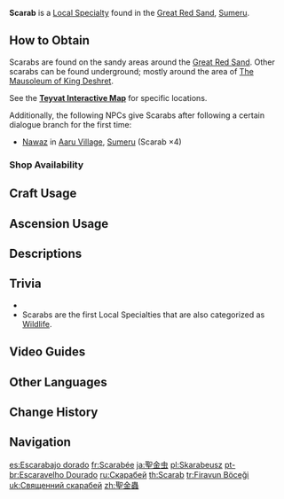 {{About|the Local Specialty|the creature|Scarab (Wildlife)|the furnishing|Scarab (Furnishing)}}
{{Item Infobox
|id          = 101225
|image       = Item Scarab.png
|type        = Local Specialty (Sumeru)
|group       = Local Specialties
|invCategory = Materials
|description = A tenacious beetle that finds repose within the vast ocean of desert sand. The golden pattern on such beetles' shells hints at some deep relationship between them and the ancient ruins that dot the desert.
|source1     = Found in the desert ruins of [[Sumeru]]
}}
'''Scarab''' is a [[Local Specialty]] found in the [[Great Red Sand]], [[Sumeru]].

==How to Obtain==
Scarabs are found on the sandy areas around the [[Great Red Sand]]. Other scarabs can be found underground; mostly around the area of [[The Mausoleum of King Deshret]].

See the '''[https://webstatic-sea.mihoyo.com/app/ys-map-sea/index.html#/map/2?shown_types=430 Teyvat Interactive Map]''' for specific locations.

Additionally, the following NPCs give Scarabs after following a certain dialogue branch for the first time:
* [[Nawaz]] in [[Aaru Village]], [[Sumeru]] (Scarab ×4)

===Shop Availability===
{{Shop Availability}}

==Craft Usage==
{{Craft Usage}}

==Ascension Usage==
{{Ascension Usage}}

==Descriptions==
{{Description|A hardy beetle that dwells in the vast desert. Its shell has patterns on it that resemble those that dot the ancient desert ruins, hinting at some deeper relation between the two.<br>Legend has it that when the [[King Deshret|desert king]] ruled this land, the souls of those vanquished by him would be sealed within these insects by the magically-skilled priests at great triumphs held in the City of the Pillars. The scarabs would then be charged with defending the sacred temples and palaces for all eternity in the name of Al-Ahmar. In the end, the temples would collapse and the palaces would fall, and only these golden insects would remain, fulfilling their ancient, forgotten oaths.|[[Archive]]}}

==Trivia==
* {{Mail Attachments by Category List}}
* Scarabs are the first Local Specialties that are also categorized as [[Wildlife]].

==Video Guides==
{{EVT
|video1   = https://youtu.be/WGPkGaLFgWE
|caption1 = 80 Scarab Locations
}}

==Other Languages==
{{Other Languages
|en      = Scarab
|zhs     = 圣金虫
|zhs_rm  = Shèng-jīnchóng
|zht     = 聖金蟲
|zht_rm  = Shèng-jīnchóng
|zh_tl   = Sacred Golden Beetle
|ja      = 聖金虫
|ja_rm   = Seikinchuu{{assumed}}
|ja_tl   = Sacred Golden Beetle
|ko      = {{tt|황금|黃金}} 스카라브
|ko_tl   = Golden Scarab
|es      = Escarabajo dorado
|es_tl   = Golden Scarab
|fr      = Scarabée
|fr_tl   = Scarab
|ru      = Скарабей
|ru_tl   = Scarab
|th      = Scarab
|vi      = Bọ Thánh Kim
|vi_tl   = Sacred Golden Beetle
|de      = Skarabäus
|de_tl   = Scarab
|id      = Scarab
|pt      = Escaravelho Dourado
|pt_tl   = Golden Scarab
|tr      = Firavun Böceği
|tr_tl   = Pharaoh Beetle
|it      = Scarabeo
|it_tl   = Scarab
}}

==Change History==
{{Change History|3.1}}

==Navigation==
{{Material Navbox|type=Local Specialties}}

[[es:Escarabajo dorado]]
[[fr:Scarabée]]
[[ja:聖金虫]]
[[pl:Skarabeusz]]
[[pt-br:Escaravelho Dourado]]
[[ru:Скарабей]]
[[th:Scarab]]
[[tr:Firavun Böceği]]
[[uk:Священний скарабей]]
[[zh:聖金蟲]]